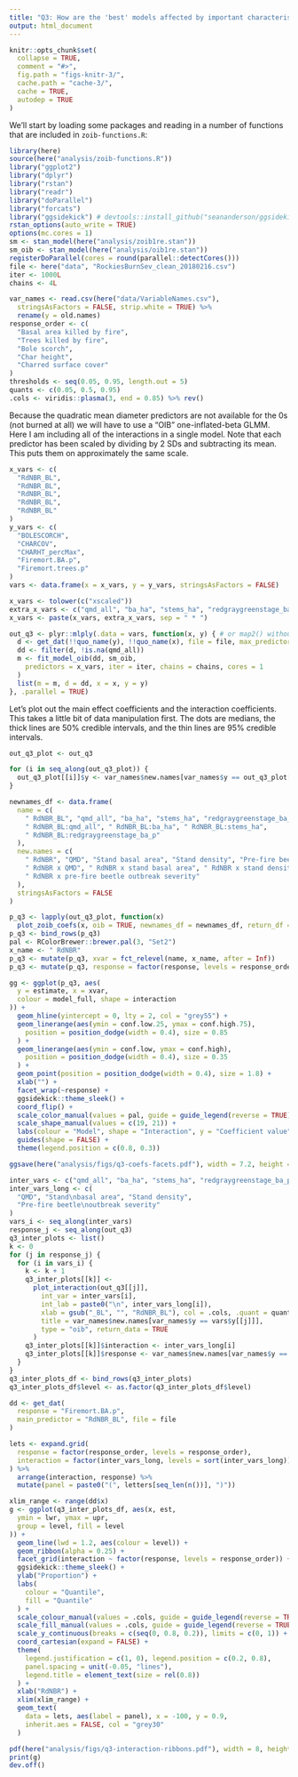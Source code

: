 ```yaml
---
title: "Q3: How are the 'best' models affected by important characteristics of stand structure, that are NOT easily attainable?"
output: html_document
---
```


```r
knitr::opts_chunk$set(
  collapse = TRUE,
  comment = "#>",
  fig.path = "figs-knitr-3/",
  cache.path = "cache-3/",
  cache = TRUE,
  autodep = TRUE
)
```

We'll start by loading some packages and reading in a number of functions that
are included in `zoib-functions.R`:

```r
library(here)
source(here("analysis/zoib-functions.R"))
library("ggplot2")
library("dplyr")
library("rstan")
library("readr")
library("doParallel")
library("forcats")
library("ggsidekick") # devtools::install_github("seananderson/ggsidekick")
rstan_options(auto_write = TRUE)
options(mc.cores = 1)
sm <- stan_model(here("analysis/zoib1re.stan"))
sm_oib <- stan_model(here("analysis/oib1re.stan"))
registerDoParallel(cores = round(parallel::detectCores()))
file <- here("data", "RockiesBurnSev_clean_20180216.csv")
iter <- 1000L
chains <- 4L

var_names <- read.csv(here("data/VariableNames.csv"), 
  stringsAsFactors = FALSE, strip.white = TRUE) %>%
  rename(y = old.names)
response_order <- c(
  "Basal area killed by fire",
  "Trees killed by fire",
  "Bole scorch",
  "Char height",
  "Charred surface cover"
)
thresholds <- seq(0.05, 0.95, length.out = 5)
quants <- c(0.05, 0.5, 0.95)
.cols <- viridis::plasma(3, end = 0.85) %>% rev()
```

Because the quadratic mean diameter predictors are not available for the 0s (not
burned at all) we will have to use a "OIB" one-inflated-beta GLMM. Here I am
including all of the interactions in a single model. Note that each predictor
has been scaled by dividing by 2 SDs and subtracting its mean. This puts them on
approximately the same scale.

```r
x_vars <- c(
  "RdNBR_BL",
  "RdNBR_BL",
  "RdNBR_BL",
  "RdNBR_BL",
  "RdNBR_BL"
)
y_vars <- c(
  "BOLESCORCH",
  "CHARCOV",
  "CHARHT_percMax",
  "Firemort.BA.p",
  "Firemort.trees.p"
)
vars <- data.frame(x = x_vars, y = y_vars, stringsAsFactors = FALSE)

x_vars <- tolower(c("xscaled"))
extra_x_vars <- c("qmd_all", "ba_ha", "stems_ha", "redgraygreenstage_ba_p")
x_vars <- paste(x_vars, extra_x_vars, sep = " * ")

out_q3 <- plyr::mlply(.data = vars, function(x, y) { # or map2() without parallel
  d <- get_dat(!!quo_name(y), !!quo_name(x), file = file, max_predictor = 2500)
  dd <- filter(d, !is.na(qmd_all))
  m <- fit_model_oib(dd, sm_oib,
    predictors = x_vars, iter = iter, chains = chains, cores = 1
  )
  list(m = m, d = dd, x = x, y = y)
}, .parallel = TRUE)
```

Let's plot out the main effect coefficients and the interaction coefficients.
This takes a little bit of data manipulation first. The dots are medians, the
thick lines are 50% credible intervals, and the thin lines are 95% credible
intervals.

```r
out_q3_plot <- out_q3

for (i in seq_along(out_q3_plot)) {
  out_q3_plot[[i]]$y <- var_names$new.names[var_names$y == out_q3_plot[[i]]$y]
}

newnames_df <- data.frame(
  name = c(
    " RdNBR_BL", "qmd_all", "ba_ha", "stems_ha", "redgraygreenstage_ba_p",
    " RdNBR_BL:qmd_all", " RdNBR_BL:ba_ha", " RdNBR_BL:stems_ha",
    " RdNBR_BL:redgraygreenstage_ba_p"
  ),
  new.names = c(
    " RdNBR", "QMD", "Stand basal area", "Stand density", "Pre-fire beetle outbreak severity",
    " RdNBR x QMD", " RdNBR x stand basal area", " RdNBR x stand density",
    " RdNBR x pre-fire beetle outbreak severity"
  ),
  stringsAsFactors = FALSE
)

p_q3 <- lapply(out_q3_plot, function(x)
  plot_zoib_coefs(x, oib = TRUE, newnames_df = newnames_df, return_df = TRUE))
p_q3 <- bind_rows(p_q3)
pal <- RColorBrewer::brewer.pal(3, "Set2")
x_name <- " RdNBR"
p_q3 <- mutate(p_q3, xvar = fct_relevel(name, x_name, after = Inf))
p_q3 <- mutate(p_q3, response = factor(response, levels = response_order))

gg <- ggplot(p_q3, aes(
  y = estimate, x = xvar,
  colour = model_full, shape = interaction
)) +
  geom_hline(yintercept = 0, lty = 2, col = "grey55") +
  geom_linerange(aes(ymin = conf.low.25, ymax = conf.high.75),
    position = position_dodge(width = 0.4), size = 0.85
  ) +
  geom_linerange(aes(ymin = conf.low, ymax = conf.high),
    position = position_dodge(width = 0.4), size = 0.35
  ) +
  geom_point(position = position_dodge(width = 0.4), size = 1.8) +
  xlab("") +
  facet_wrap(~response) +
  ggsidekick::theme_sleek() +
  coord_flip() +
  scale_color_manual(values = pal, guide = guide_legend(reverse = TRUE)) +
  scale_shape_manual(values = c(19, 21)) +
  labs(colour = "Model", shape = "Interaction", y = "Coefficient value") +
  guides(shape = FALSE) +
  theme(legend.position = c(0.8, 0.3))

ggsave(here("analysis/figs/q3-coefs-facets.pdf"), width = 7.2, height = 5.4)
```

```r
inter_vars <- c("qmd_all", "ba_ha", "stems_ha", "redgraygreenstage_ba_p")
inter_vars_long <- c(
  "QMD", "Stand\nbasal area", "Stand density",
  "Pre-fire beetle\noutbreak severity"
)
vars_i <- seq_along(inter_vars)
response_j <- seq_along(out_q3)
q3_inter_plots <- list()
k <- 0
for (j in response_j) {
  for (i in vars_i) {
    k <- k + 1
    q3_inter_plots[[k]] <-
      plot_interaction(out_q3[[j]],
        int_var = inter_vars[i],
        int_lab = paste0("\n", inter_vars_long[i]),
        xlab = gsub("_BL", "", "RdNBR_BL"), col = .cols, .quant = quants,
        title = var_names$new.names[var_names$y == vars$y[[j]]],
        type = "oib", return_data = TRUE
      )
    q3_inter_plots[[k]]$interaction <- inter_vars_long[i]
    q3_inter_plots[[k]]$response <- var_names$new.names[var_names$y == vars$y[[j]]]
  }
}
q3_inter_plots_df <- bind_rows(q3_inter_plots)
q3_inter_plots_df$level <- as.factor(q3_inter_plots_df$level)

dd <- get_dat(
  response = "Firemort.BA.p",
  main_predictor = "RdNBR_BL", file = file
)

lets <- expand.grid(
  response = factor(response_order, levels = response_order),
  interaction = factor(inter_vars_long, levels = sort(inter_vars_long))
) %>%
  arrange(interaction, response) %>%
  mutate(panel = paste0("(", letters[seq_len(n())], ")"))

xlim_range <- range(dd$x)
g <- ggplot(q3_inter_plots_df, aes(x, est,
  ymin = lwr, ymax = upr,
  group = level, fill = level
)) +
  geom_line(lwd = 1.2, aes(colour = level)) +
  geom_ribbon(alpha = 0.25) +
  facet_grid(interaction ~ factor(response, levels = response_order)) +
  ggsidekick::theme_sleek() +
  ylab("Proportion") +
  labs(
    colour = "Quantile",
    fill = "Quantile"
  ) +
  scale_colour_manual(values = .cols, guide = guide_legend(reverse = TRUE)) +
  scale_fill_manual(values = .cols, guide = guide_legend(reverse = TRUE)) +
  scale_y_continuous(breaks = c(seq(0, 0.8, 0.2)), limits = c(0, 1)) +
  coord_cartesian(expand = FALSE) +
  theme(
    legend.justification = c(1, 0), legend.position = c(0.2, 0.8),
    panel.spacing = unit(-0.05, "lines"),
    legend.title = element_text(size = rel(0.8))
  ) +
  xlab("RdNBR") +
  xlim(xlim_range) +
  geom_text(
    data = lets, aes(label = panel), x = -100, y = 0.9,
    inherit.aes = FALSE, col = "grey30"
  )

pdf(here("analysis/figs/q3-interaction-ribbons.pdf"), width = 8, height = 5.5)
print(g)
dev.off()
```
